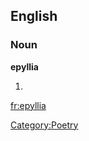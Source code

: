 ==English==

===Noun===
'''epyllia'''

# {{plural of|[[epyllion]]}}

[[Category:Poetry]]

[[fr:epyllia]]